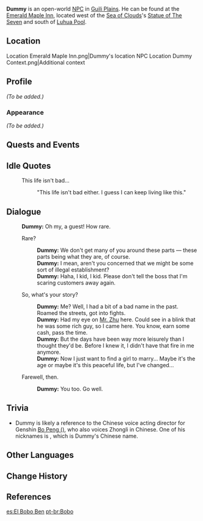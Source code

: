 {{Meta
<!-- REMOVE THIS TEMPLATE AFTER ADDING MISSING INFO -->
|missing_NPC_profile  = yes
}}
{{Character Infobox
|region           = Liyue
|location         = Liyue
|image            = NPC Dummy.png
|voiceCN          = [https://zh.moegirl.org.cn/彭博 Peng Bo ({{zh|彭博}})]<ref>Bilibili: [https://t.bilibili.com/493073743209903902?tab=2 CN VA Self Announcement]</ref>
|type             = Open-World NPC
}}
'''Dummy''' is an open-world [[NPC]] in [[Guili Plains]]. He can be found at the [[Emerald Maple Inn]], located west of the [[Sea of Clouds]]'s [[Statue of The Seven]] and south of [[Luhua Pool]].

==Location==
<gallery>
Location Emerald Maple Inn.png|Dummy's location
NPC Location Dummy Context.png|Additional context
</gallery>

==Profile==
''(To be added.)''

===Appearance===
''(To be added.)''

==Quests and Events==
{{Quests and Events}}

==Idle Quotes==
{{Dialogue Start}}
: {{DIcon|Idle}} This life isn't bad...
:: {{A|VO Dummy 01.ogg}} "This life isn't bad either. I guess I can keep living like this."
{{Dialogue End}}

==Dialogue==
{{Dialogue Start}}
:'''Dummy:''' Oh my, a guest! How rare.
:{{DIcon}} Rare?
::'''Dummy:''' We don't get many of you around these parts &mdash; these parts being what they are, of course.
::'''Dummy:''' I mean, aren't you concerned that we might be some sort of illegal establishment?
::'''Dummy:''' Haha, I kid, I kid. Please don't tell the boss that I'm scaring customers away again.
:{{DIcon}} So, what's your story?
::'''Dummy:''' Me? Well, I had a bit of a bad name in the past. Roamed the streets, got into fights.
::'''Dummy:''' Had my eye on [[Mr. Zhu]] here. Could see in a blink that he was some rich guy, so I came here. You know, earn some cash, pass the time.
::'''Dummy:''' But the days have been way more leisurely than I thought they'd be. Before I knew it, I didn't have that fire in me anymore.
::'''Dummy:''' Now I just want to find a girl to marry... Maybe it's the age or maybe it's this peaceful life, but I've changed...
:{{DIcon}} Farewell, then.
::'''Dummy:''' You too. Go well.
{{Dialogue End}}

==Trivia==
* Dummy is likely a reference to the Chinese voice acting director for Genshin [https://zh.moegirl.org.cn/彭博 Bo Peng ({{zh|彭博}})], who also voices Zhongli in Chinese. One of his nicknames is {{zh|阿笨}}, which is Dummy's Chinese name.

==Other Languages==
{{Other Languages
|en      = Dummy
|zhs     = 阿笨
|zhs_rm  = Ā Bèn
|zht     = 阿笨
|zht_rm  = Ā Bèn
|zh_tl   = {{wt|Ah||Etymology 2}} Dumb
|ja      = デク
|ja_tl   = Useless Person
|ko      = 모질이
|ko_tl   = Fool
|ko_note = {{ko|모질이|mojiri}} means "idiot, fool" in the {{w|Jeolla dialect}}.
|es      = El Bobo Ben
|es_tl   = The Dummy Ben
|fr      = Gourdiflot
|fr_tl   = Silly
|ru      = Болван Бэнь
|ru_tl   = Blockhead Ben
|th      = Dummy
|vi      = Dummy
|de      = Heini
|de_tl   = Dummy
|id      = Dummy
|pt      = Bobo
|pt_tl   = 
|tr      = Bobo
|tr_tl   = 
|it      = Ben lo Stolto
|it_tl   = Ben the Fool
}}

==Change History==
{{Change History|1.0}}

==References==
{{Reflist}}

[[es:El Bobo Ben]]
[[pt-br:Bobo]]